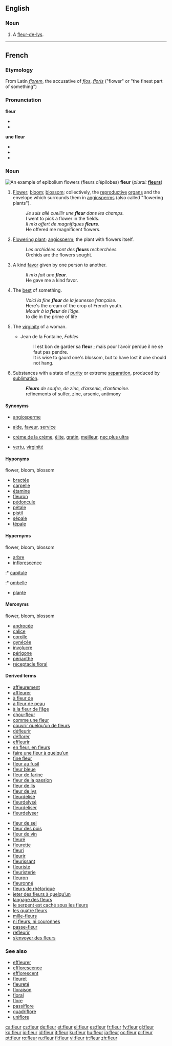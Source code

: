 {{also|Fleur}}
==English==

===Noun===
{{en-noun}}

# A [[fleur-de-lys]].

----

==French==

===Etymology===
From Latin ''[[florem]]'', the accusative of ''[[flos]]'', ''[[floris]]'' ("flower" or "the finest part of something")

===Pronunciation===
{{wikipedia|lang=fr}}

'''fleur'''
* {{IPA|/flœʁ/|lang=fr}}
* {{X-SAMPA|/fl9R/}}

'''une fleur'''
* {{IPA|/yn.flə:ʁ/|lang=fr}}
* {{X-SAMPA|/yn.fl@:R/}}
* {{audio|Fr-une fleur-fr-ouest.ogg|Audio (Western France)}}

===Noun===
[[Image:Epilobe feuilles etroites 01.jpg|thumb|An example of epibolium flowers (''fleurs d’épilobes'')]]
'''fleur''' {{f}} (''plural:'' '''[[fleurs]]''')

# {{botany|lang=fr}} [[flower|Flower]]; [[bloom]]; [[blossom]]; collectively, the [[reproductive]] [[organ]]s and the envelope which surrounds them in [[angiosperm]]s (also called "flowering plants").
#: ''Je suis allé cueillir une '''fleur''' dans les champs.''
#: I went to pick a flower in the fields.
#: ''Il m’a offert de magnifiques '''fleurs'''.''
#: He offered me magnificent flowers.
# {{context|by metonymy|lang=fr}} [[flowering plant|Flowering plant]]; [[angiosperm]]; the plant with flowers itself.
#: ''Les orchidées sont des '''fleurs''' recherchées.''
#: Orchids are the flowers sought.
# {{figurative|lang=fr}} A kind [[favor]] given by one person to another.
#: ''Il m’a fait une '''fleur'''.''
#: He gave me a kind favor.
# {{figurative|lang=fr}} The [[best]] of something.
#: ''Voici la fine '''fleur''' de la jeunesse française.''
#: Here's the cream of the crop of French youth.
#: ''Mourir à la '''fleur''' de l’âge.''
#: to die in the prime of life
# {{context|by metaphor|lang=fr}} The [[virginity]] of a woman.
#* Jean de la Fontaine, ''Fables''
#*: Il est bon de garder sa '''fleur''' ; mais pour l’avoir perdue il ne se faut pas pendre.
#*: It is wise to gaurd one's blossom, but to have lost it one should not hang.
# {{context|archaic|chemistry|lang=fr}} Substances with a state of [[purity]] or extreme [[separation]], produced by [[sublimation]].
#: '''''Fleurs''' de soufre, de zinc, d’arsenic, d’antimoine.''
#: refinements of sulfer, zinc, arsenic, antimony

====Synonyms====
* {{italbrac-colon|flowering plant}} [[angiosperme]]
* {{italbrac-colon|kind favor}} [[aide]], [[faveur]], [[service]]
* {{italbrac-colon|best of something}} [[crème de la crème]], [[élite]], [[gratin]], [[meilleur]], [[nec plus ultra]]
* {{italbrac-colon|virginity}} [[vertu]], [[virginité]]

====Hyponyms====
;flower, bloom, blossom
* [[bractée]]
* [[carpelle]]
* [[étamine]]
* [[fleuron]]
* [[pédoncule]]
* [[pétale]]
* [[pistil]]
* [[sépale]]
* [[tépale]]

====Hypernyms====
;flower, bloom, blossom
* [[arbre]]
* [[inflorescence]]
:* [[capitule]]
:* [[ombelle]]
* [[plante]]

====Meronyms====
;flower, bloom, blossom
* [[androcée]]
* [[calice]]
* [[corolle]]
* [[gynécée]]
* [[involucre]]
* [[périgone]]
* [[périanthe]]
* [[réceptacle floral]]

====Derived terms====
{{top}}
* [[affleurement]]
* [[affleurer]]
* [[à fleur de]]
* [[à fleur de peau]]
* [[à la fleur de l’âge]]
* [[chou-fleur]]
* [[comme une fleur]]
* [[couvrir quelqu’un de fleurs]]
* [[défleurir]]
* [[déflorer]]
* [[effleurir]]
* [[en fleur, en fleurs]]
* [[faire une fleur à quelqu’un]]
* [[fine fleur]]
* [[fleur au fusil]]
* [[fleur bleue]]
* [[fleur de farine]]
* [[fleur de la passion]]
* [[fleur de lis]]
* [[fleur de lys]]
* [[fleurdelisé]]
* [[fleurdelysé]]
* [[fleurdeliser]]
* [[fleurdelyser]]
{{mid}}
* [[fleur de sel]]
* [[fleur des pois]]
* [[fleur de vin]]
* [[fleuré]]
* [[fleurette]]
* [[fleuri]]
* [[fleurir]]
* [[fleurissant]]
* [[fleuriste]]
* [[fleuristerie]]
* [[fleuron]]
* [[fleuronné]]
* [[fleurs de rhétorique]]
* [[jeter des fleurs à quelqu’un]]
* [[langage des fleurs]]
* [[le serpent est caché sous les fleurs]]
* [[les quatre fleurs]]
* [[mille-fleurs]]
* [[ni fleurs, ni couronnes]]
* [[passe-fleur]]
* [[refleurir]]
* [[s’envoyer des fleurs]]
{{bottom}}

===See also===
* [[effleurer]]
* [[efflorescence]]
* [[efflorescent]]
* [[fleuret]]
* [[fleureté]]
* [[floraison]]
* [[floral]]
* [[flore]]
* [[passiflore]]
* [[quadriflore]]
* [[uniflore]]

[[ca:fleur]]
[[cs:fleur]]
[[de:fleur]]
[[et:fleur]]
[[el:fleur]]
[[es:fleur]]
[[fr:fleur]]
[[fy:fleur]]
[[gl:fleur]]
[[ko:fleur]]
[[io:fleur]]
[[id:fleur]]
[[it:fleur]]
[[ku:fleur]]
[[hu:fleur]]
[[ja:fleur]]
[[oc:fleur]]
[[pl:fleur]]
[[pt:fleur]]
[[ro:fleur]]
[[ru:fleur]]
[[fi:fleur]]
[[vi:fleur]]
[[tr:fleur]]
[[zh:fleur]]